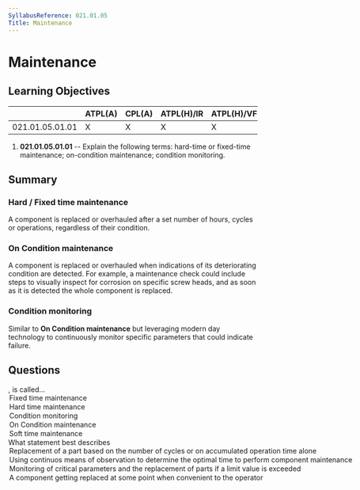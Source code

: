 ```yaml
---
SyllabusReference: 021.01.05
Title: Maintenance
---
```


# Maintenance

## Learning Objectives

|  | ATPL(A) | CPL(A) | ATPL(H)/IR | ATPL(H)/VFR | CPL(H) | IR | CBIR(A) |
| --- | --- | --- | --- | --- | --- | --- | --- |
| 021.01.05.01.01 | X | X | X | X | X |  |  |

1. **021.01.05.01.01** -- Explain the following terms: hard-time or fixed-time maintenance; on-condition maintenance; condition monitoring.

## Summary

### Hard / Fixed time maintenance

A component is replaced or overhauled after a set number of hours, cycles or operations, regardless of their condition.

### On Condition maintenance

A component is replaced or overhauled when indications of its deteriorating condition are detected. For example, a maintenance check could include steps to visually inspect for corrosion on specific screw heads, and as soon as it is detected the whole component is replaced.

### Condition monitoring

Similar to **On Condition maintenance** but leveraging modern day technology to continuously monitor specific parameters that could indicate failure.

## Questions

<Question id="E7bKV30GZM" variant="definition" lo="021.01.05.01.01">
  <Text variant="oneCorrect">
    <Subject />, is called...
  </Text>
  <Option
    id="E7bKV30GZM-1"
    subject="Replacement of a part based on the number of cycles or on the time of use, regardless of its actual condition state"
  >
    Fixed time maintenance
  </Option>
  <Option
    id="E7bKV30GZM-2"
    subject="Replacement of a part based on the number of cycles or on the time of use, regardless of its actual condition state"
  >
    Hard time maintenance
  </Option>
  <Option
    id="E7bKV30GZM-3"
    subject="Using continuos means of observation to determine the optimal time to perform component maintenance"
  >
    Condition monitoring
  </Option>
  <Option
    id="E7bKV30GZM-4"
    subject="Replacing a part based on indicators of its deteriorating condition"
  >
    On Condition maintenance
  </Option>
  <Option
    id="E7bKV30GZM-5"
    subject="A component getting replaced at some point when convenient to the operator"
  >
    Soft time maintenance
  </Option>
</Question>

<Question id="jsYpgx9I9p" variant="definition" lo="021.01.05.01.01">
  <Text variant="oneCorrect">
    What statement best describes <Subject />
  </Text>
  <Option
    id="jsYpgx9I9p-1"
    subject={["Fixed time maintenance", "Hard time maintenance"]}
  >
    Replacement of a part based on the number of cycles or on accumulated
    operation time alone
  </Option>
  <Option id="jsYpgx9I9p-2" subject="Condition monitoring">
    Using continuos means of observation to determine the optimal time to
    perform component maintenance
  </Option>
  <Option id="jsYpgx9I9p-3" subject="On Condition maintenance">
    Monitoring of critical parameters and the replacement of parts if a limit
    value is exceeded
  </Option>
  <Option id="jsYpgx9I9p-4" subject="Soft time maintenance">
    A component getting replaced at some point when convenient to the operator
  </Option>
</Question>
